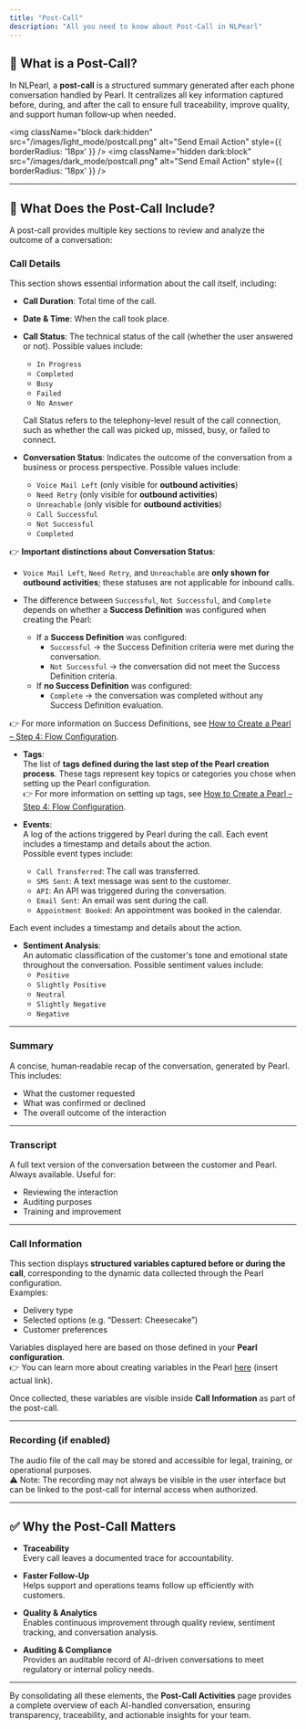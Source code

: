 ```yaml
---
title: "Post-Call"
description: "All you need to know about Post-Call in NLPearl"
---
```



## 📘 What is a Post-Call?  
In NLPearl, a **post-call** is a structured summary generated after each phone conversation handled by Pearl. It centralizes all key information captured before, during, and after the call to ensure full traceability, improve quality, and support human follow‑up when needed.

<img
  className="block dark:hidden"
  src="/images/light_mode/postcall.png"
  alt="Send Email Action"
  style={{ borderRadius: '18px' }}
/>
<img
  className="hidden dark:block"
  src="/images/dark_mode/postcall.png"
  alt="Send Email Action"
  style={{ borderRadius: '18px' }}
/>

---

## 📝 What Does the Post-Call Include?

A post-call provides multiple key sections to review and analyze the outcome of a conversation:

### Call Details  
This section shows essential information about the call itself, including:
- **Call Duration**: Total time of the call.
- **Date & Time**: When the call took place.
- **Call Status**: The technical status of the call (whether the user answered or not). Possible values include:
  - `In Progress`
  - `Completed`
  - `Busy`
  - `Failed`
  - `No Answer`

  <Info>Call Status refers to the telephony-level result of the call connection, such as whether the call was picked up, missed, busy, or failed to connect.</Info>

- **Conversation Status**: Indicates the outcome of the conversation from a business or process perspective. Possible values include:
  - `Voice Mail Left` (only visible for **outbound activities**)
  - `Need Retry` (only visible for **outbound activities**)
  - `Unreachable` (only visible for **outbound activities**)
  - `Call Successful`
  - `Not Successful`
  - `Completed`

👉 **Important distinctions about Conversation Status**:

- `Voice Mail Left`, `Need Retry`, and `Unreachable` are **only shown for outbound activities**; these statuses are not applicable for inbound calls.
  
- The difference between `Successful`, `Not Successful`, and `Complete` depends on whether a **Success Definition** was configured when creating the Pearl:
  - If a **Success Definition** was configured:
    - `Successful` → the Success Definition criteria were met during the conversation.
    - `Not Successful` → the conversation did not meet the Success Definition criteria.
  - If **no Success Definition** was configured:
    - `Complete` → the conversation was completed without any Success Definition evaluation.

👉 For more information on Success Definitions, see [How to Create a Pearl – Step 4: Flow Configuration](/pages/create_pearl#step-4-flow-configuration).

- **Tags**:  
  The list of **tags defined during the last step of the Pearl creation process**. These tags represent key topics or categories you chose when setting up the Pearl configuration.  
  👉 For more information on setting up tags, see [How to Create a Pearl – Step 4: Flow Configuration](/pages/create_pearl#step-4-flow-configuration).

- **Events**:  
  A log of the actions triggered by Pearl during the call. Each event includes a timestamp and details about the action.  
  Possible event types include:
  - `Call Transferred`: The call was transferred.
  - `SMS Sent`: A text message was sent to the customer.
  - `API`: An API was triggered during the conversation.
  - `Email Sent`: An email was sent during the call.
  - `Appointment Booked`: An appointment was booked in the calendar.

Each event includes a timestamp and details about the action.

- **Sentiment Analysis**:  
  An automatic classification of the customer's tone and emotional state throughout the conversation. Possible sentiment values include:
  - `Positive`
  - `Slightly Positive`
  - `Neutral`
  - `Slightly Negative`
  - `Negative`

---

### Summary  
A concise, human‑readable recap of the conversation, generated by Pearl. This includes:
- What the customer requested
- What was confirmed or declined
- The overall outcome of the interaction

---

### Transcript  
A full text version of the conversation between the customer and Pearl. Always available. Useful for:
- Reviewing the interaction
- Auditing purposes
- Training and improvement

---

### Call Information  
This section displays **structured variables captured before or during the call**, corresponding to the dynamic data collected through the Pearl configuration.  
Examples:
- Delivery type
- Selected options (e.g. “Dessert: Cheesecake”)
- Customer preferences

Variables displayed here are based on those defined in your **Pearl configuration**.  
👉 You can learn more about creating variables in the Pearl [here](#) (insert actual link).

Once collected, these variables are visible inside **Call Information** as part of the post-call.

---

### Recording (if enabled)  
The audio file of the call may be stored and accessible for legal, training, or operational purposes.  
⚠️ Note: The recording may not always be visible in the user interface but can be linked to the post-call for internal access when authorized.

---

## ✅ Why the Post-Call Matters

- **Traceability**  
  Every call leaves a documented trace for accountability.
  
- **Faster Follow‑Up**  
  Helps support and operations teams follow up efficiently with customers.

- **Quality & Analytics**  
  Enables continuous improvement through quality review, sentiment tracking, and conversation analysis.

- **Auditing & Compliance**  
  Provides an auditable record of AI-driven conversations to meet regulatory or internal policy needs.

---

By consolidating all these elements, the **Post-Call Activities** page provides a complete overview of each AI-handled conversation, ensuring transparency, traceability, and actionable insights for your team.

